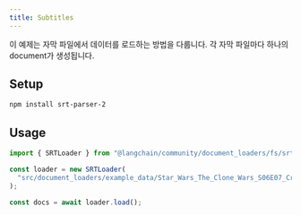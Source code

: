 ```yaml
---
title: Subtitles
---
```


이 예제는 자막 파일에서 데이터를 로드하는 방법을 다룹니다. 각 자막 파일마다 하나의 document가 생성됩니다.

## Setup

```bash npm
npm install srt-parser-2
```
## Usage

```typescript
import { SRTLoader } from "@langchain/community/document_loaders/fs/srt";

const loader = new SRTLoader(
  "src/document_loaders/example_data/Star_Wars_The_Clone_Wars_S06E07_Crisis_at_the_Heart.srt"
);

const docs = await loader.load();
```